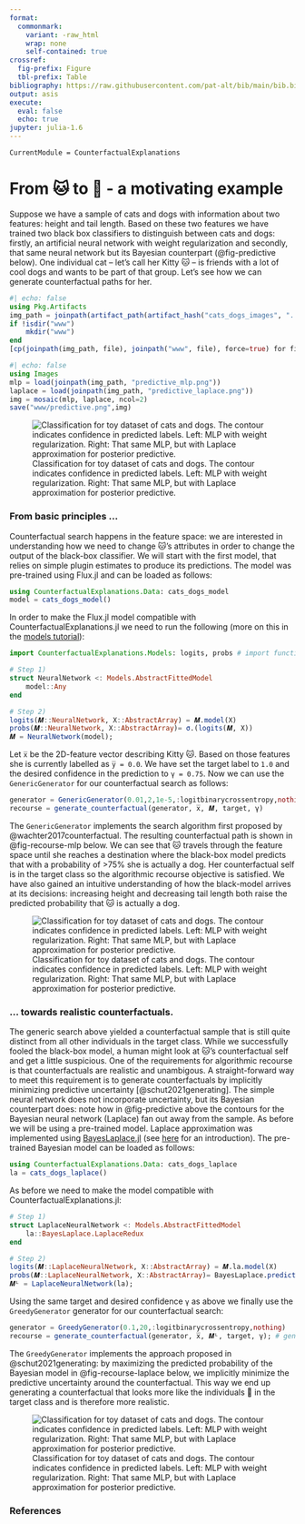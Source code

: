 ```yaml
---
format: 
  commonmark:
    variant: -raw_html
    wrap: none
    self-contained: true
crossref:
  fig-prefix: Figure
  tbl-prefix: Table
bibliography: https://raw.githubusercontent.com/pat-alt/bib/main/bib.bib
output: asis
execute: 
  eval: false
  echo: true
jupyter: julia-1.6
---
```


``` @meta
CurrentModule = CounterfactualExplanations
```

# From 🐱 to 🐶 - a motivating example

Suppose we have a sample of cats and dogs with information about two features: height and tail length. Based on these two features we have trained two black box classifiers to distinguish between cats and dogs: firstly, an artificial neural network with weight regularization and secondly, that same neural network but its Bayesian counterpart (@fig-predictive below). One individual cat – let’s call her Kitty 🐱 – is friends with a lot of cool dogs and wants to be part of that group. Let's see how we can generate counterfactual paths for her.

```julia
#| echo: false
using Pkg.Artifacts
img_path = joinpath(artifact_path(artifact_hash("cats_dogs_images", "../../Artifacts.toml")), "cats_dogs_images")
if !isdir("www")
    mkdir("www")
end
[cp(joinpath(img_path, file), joinpath("www", file), force=true) for file in readdir(img_path)];
```

```julia
#| echo: false
using Images
mlp = load(joinpath(img_path, "predictive_mlp.png"))
laplace = load(joinpath(img_path, "predictive_laplace.png"))
img = mosaic(mlp, laplace, ncol=2)
save("www/predictive.png",img)
```

![Classification for toy dataset of cats and dogs. The contour indicates confidence in predicted labels. Left: MLP with weight regularization. Right: That same MLP, but with Laplace approximation for posterior predictive.](www/predictive.png){#fig-predictive}

### From basic principles ...

Counterfactual search happens in the feature space: we are interested in understanding how we need to change 🐱's attributes in order to change the output of the black-box classifier. We will start with the first model, that relies on simple plugin estimates to produce its predictions. The model was pre-trained using Flux.jl and can be loaded as follows:

```julia
using CounterfactualExplanations.Data: cats_dogs_model
model = cats_dogs_model()
```

In order to make the Flux.jl model compatible with CounterfactualExplanations.jl we need to run the following (more on this in the [models tutorial](https://www.paltmeyer.com/CounterfactualExplanations.jl/dev/tutorials/models/)):

```julia
import CounterfactualExplanations.Models: logits, probs # import functions in order to extend

# Step 1)
struct NeuralNetwork <: Models.AbstractFittedModel
    model::Any
end

# Step 2)
logits(𝑴::NeuralNetwork, X::AbstractArray) = 𝑴.model(X)
probs(𝑴::NeuralNetwork, X::AbstractArray)= σ.(logits(𝑴, X))
𝑴 = NeuralNetwork(model);
```

Let `x̅` be the 2D-feature vector describing Kitty 🐱. Based on those features she is currently labelled as `y̅ = 0.0`. We have set the target label to `1.0` and the desired confidence in the prediction to `γ = 0.75`.  Now we can use the `GenericGenerator` for our counterfactual search as follows:

```julia
generator = GenericGenerator(0.01,2,1e-5,:logitbinarycrossentropy,nothing)
recourse = generate_counterfactual(generator, x̅, 𝑴, target, γ)
```

The `GenericGenerator` implements the search algorithm first proposed by @wachter2017counterfactual. The resulting counterfactual path is shown in @fig-recourse-mlp below. We can see that 🐱 travels through the feature space until she reaches a destination where the black-box model predicts that with a probability of >75% she is actually a dog. Her counterfactual self is in the target class so the algorithmic recourse objective is satisfied. We have also gained an intuitive understanding of how the black-model arrives at its decisions: increasing height and decreasing tail length both raise the predicted probability that 🐱 is actually a dog. 

![Classification for toy dataset of cats and dogs. The contour indicates confidence in predicted labels. Left: MLP with weight regularization. Right: That same MLP, but with Laplace approximation for posterior predictive.](www/recourse_mlp.gif){#fig-recourse-mlp}

### ... towards realistic counterfactuals.

The generic search above yielded a counterfactual sample that is still quite distinct from all other individuals in the target class. While we successfully fooled the black-box model, a human might look at 🐱's counterfactual self and get a little suspicious. One of the requirements for algorithmic recourse is that counterfactuals are realistic and unambigous. A straight-forward way to meet this requirement is to generate counterfactuals by implicitly minimizing predictive uncertainty [@schut2021generating]. The simple neural network does not incorporate uncertainty, but its Bayesian counterpart does: note how in @fig-predictive above the contours for the Bayesian neural network (Laplace) fan out away from the sample. As before we will be using a pre-trained model. Laplace approximation was implemented using [BayesLaplace.jl](https://www.paltmeyer.com/BayesLaplace.jl/dev/) (see [here](https://towardsdatascience.com/go-deep-but-also-go-bayesian-ab25efa6f7b) for an introduction). The pre-trained Bayesian model can be loaded as follows:

```julia
using CounterfactualExplanations.Data: cats_dogs_laplace
la = cats_dogs_laplace()
```

As before we need to make the model compatible with CounterfactualExplanations.jl:

```julia
# Step 1)
struct LaplaceNeuralNetwork <: Models.AbstractFittedModel
    la::BayesLaplace.LaplaceRedux
end

# Step 2)
logits(𝑴::LaplaceNeuralNetwork, X::AbstractArray) = 𝑴.la.model(X)
probs(𝑴::LaplaceNeuralNetwork, X::AbstractArray)= BayesLaplace.predict(𝑴.la, X)
𝑴ᴸ = LaplaceNeuralNetwork(la);
```

Using the same target and desired confidence `γ` as above we finally use the `GreedyGenerator` generator for our counterfactual search:

```julia
generator = GreedyGenerator(0.1,20,:logitbinarycrossentropy,nothing)
recourse = generate_counterfactual(generator, x̅, 𝑴ᴸ, target, γ); # generate recourse
```

The `GreedyGenerator` implements the approach proposed in @schut2021generating: by maximizing the predicted probability of the Bayesian model in @fig-recourse-laplace below, we implicitly minimize the predictive uncertainty around the counterfactual. This way we end up generating a counterfactual that looks more like the individuals 🐶 in the target class and is therefore more realistic. 

![Classification for toy dataset of cats and dogs. The contour indicates confidence in predicted labels. Left: MLP with weight regularization. Right: That same MLP, but with Laplace approximation for posterior predictive.](www/recourse_laplace.gif){#fig-recourse-laplace}

### References

